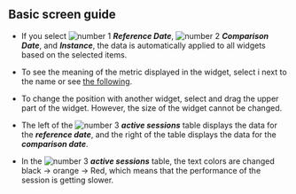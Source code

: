 ## Basic screen guide

<ProdImg img='db-compare-count-trend.png' desc='Counts Trend' />

-   If you select ![number 1](/img/number-01.png) **_Reference Date_**, ![number 2](/img/number-02.png) **_Comparison Date_**, and **_Instance_**, the data is automatically applied to all widgets based on the selected items.

-   To see the meaning of the metric displayed in the widget, select <span class='mark'>i</span> next to the name or see [the following](metrics-data-list).

-   To change the position with another widget, select and drag the upper part of the widget. However, the size of the widget cannot be changed.

-   The left of the ![number 3](/img/number-03.png) **_active sessions_** table displays the data for the **_reference date_**, and the right of the table displays the data for the **_comparison date_**.

-   In the ![number 3](/img/number-03.png) **_active sessions_** table, the text colors are changed black → <span class='slow'>orange</span> → <span class='vslow'>Red</span>, which means that the performance of the session is getting slower.
